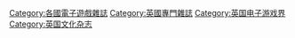 [[Category:各國電子遊戲雜誌|Category:各國電子遊戲雜誌]]
[[Category:英國專門雜誌|Category:英國專門雜誌]]
[[Category:英国电子游戏界|Category:英国电子游戏界]]
[[Category:英国文化杂志|Category:英国文化杂志]]